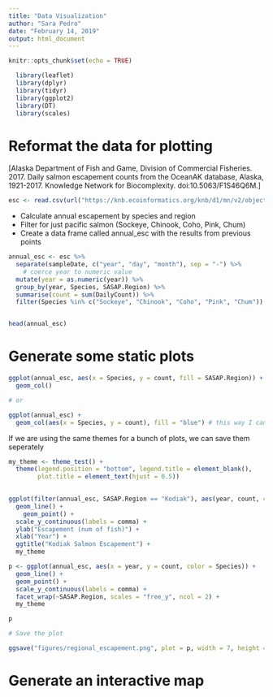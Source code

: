 ```yaml
---
title: "Data Visualization"
author: "Sara Pedro"
date: "February 14, 2019"
output: html_document
---
```


```r
knitr::opts_chunk$set(echo = TRUE)
```


```r
  library(leaflet)
  library(dplyr)
  library(tidyr)
  library(ggplot2)
  library(DT)
  library(scales)
```

# Reformat the data for plotting

[Alaska Department of Fish and Game, Division of Commercial Fisheries. 2017. Daily salmon escapement counts from the OceanAK database, Alaska, 1921-2017. Knowledge Network for Biocomplexity. doi:10.5063/F1S46Q6M.]

```r
esc <- read.csv(url("https://knb.ecoinformatics.org/knb/d1/mn/v2/object/urn%3Auuid%3Af119a05b-bbe7-4aea-93c6-85434dcb1c5e", method = "libcurl"), stringsAsFactors = FALSE)


```

* Calculate annual escapement by species and region
* Filter for just pacific salmon (Sockeye, Chinook, Coho, Pink, Chum)
* Create a data frame called annual_esc with the results from previous points

```r

annual_esc <- esc %>%
  separate(sampleDate, c("year", "day", "month"), sep = "-") %>% 
    # coerce year to numeric value
  mutate(year = as.numeric(year)) %>% 
  group_by(year, Species, SASAP.Region) %>% 
  summarise(count = sum(DailyCount)) %>% 
  filter(Species %in% c("Sockeye", "Chinook", "Coho", "Pink", "Chum")) 


head(annual_esc)

```


# Generate some static plots

```r

ggplot(annual_esc, aes(x = Species, y = count, fill = SASAP.Region)) +
  geom_col()

# or

ggplot(annual_esc) +
  geom_col(aes(x = Species, y = count), fill = "blue") # this way I can add different data with                                                         different geoms to the same plot


```


If we are using the same themes for a bunch of plots, we can save them seperately

```r
my_theme <- theme_test() +
  theme(legend.position = "bottom", legend.title = element_blank(),
        plot.title = element_text(hjust = 0.5)) 
  
```



```r

ggplot(filter(annual_esc, SASAP.Region == "Kodiak"), aes(year, count, color = Species)) +
  geom_line() +
    geom_point() +
  scale_y_continuous(labels = comma) +
  ylab("Escapement (num of fish)") +
  xlab("Year") +
  ggtitle("Kodiak Salmon Escapement") +
  my_theme

```


```r
p <- ggplot(annual_esc, aes(x = year, y = count, color = Species)) +
  geom_line() +
  geom_point() +
  scale_y_continuous(labels = comma) +
  facet_wrap(~SASAP.Region, scales = "free_y", ncol = 2) +
  my_theme

p

# Save the plot

ggsave("figures/regional_escapement.png", plot = p, width = 7, height = 8, units = "in")


```



# Generate an interactive map 







